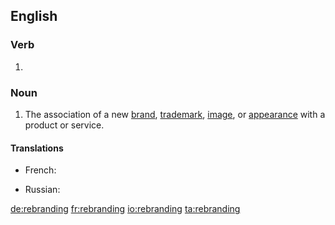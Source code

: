 ==English==

===Verb===
{{head|en|present participle}}

# {{present participle of|rebrand|lang=en|nocat=1}}

===Noun===
{{en-noun}}

# The association of a new [[brand]], [[trademark]], [[image]], or [[appearance]] with a product or service.

====Translations====
{{trans-top|association of a new brand, trademark, image, or appearance with a product or service}}
* French: {{t+|fr|rebranding|m}}
{{trans-mid}}
* Russian: {{t|ru|ребре́ндинг|m|tr=rebrɛ́nding}}
{{trans-bottom}}

[[de:rebranding]]
[[fr:rebranding]]
[[io:rebranding]]
[[ta:rebranding]]